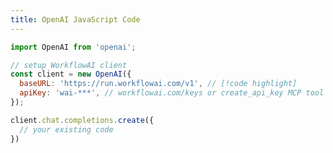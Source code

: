 ```yaml
---
title: OpenAI JavaScript Code
---
```


```javascript
import OpenAI from 'openai';

// setup WorkflowAI client
const client = new OpenAI({
  baseURL: 'https://run.workflowai.com/v1', // [!code highlight]
  apiKey: 'wai-***', // workflowai.com/keys or create_api_key MCP tool // [!code highlight]
});

client.chat.completions.create({
  // your existing code
})
``` 
